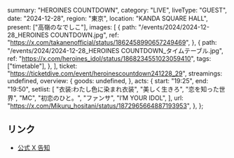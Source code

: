   summary: "HEROINES COUNTDOWN",
  category: "LIVE",
  liveType: "GUEST",
  date: "2024-12-28",
  region: "東京",
  location: "KANDA SQUARE HALL",
  present: ["高嶺のなでしこ"],
  images: [
    {
      path: "/events/2024/2024-12-28_HEROINES COUNTDOWN.jpg",
      ref: "https://x.com/takanenofficial/status/1862458990657249469",
    },
    {
      path: "/events/2024/2024-12-28_HEROINES COUNTDOWN_タイムテーブル.jpg",
      ref: "https://x.com/heroines_idol/status/1868234551023059410",
      tags: ["timetable"],
    },
  ],
  ticket: "https://ticketdive.com/event/heroinescountdown241228_29",
  streamings: undefined,
  overview: {
    goods: undefined,
  },
  acts: {
    start: "19:25",
    end: "19:50",
    setlist: [
      "衣装:わたし色に染まれ衣装",
      "美しく生きろ",
      "恋を知った世界",
      "MC",
      "初恋のひと。",
      "ファンサ",
      "I’M YOUR IDOL",
    ],
    url: "https://x.com/Mikuru_hositani/status/1872965664887193953",
  },
};

## リンク

- [公式 X 告知](https://x.com/takanenofficial/status/1862458990657249469)
